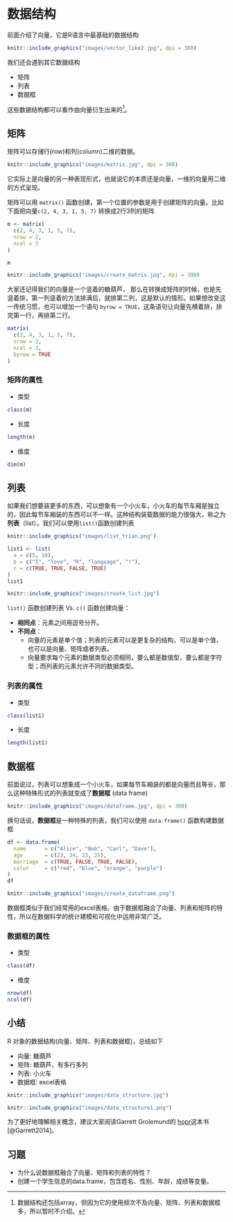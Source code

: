 # 数据结构 {#baseR-data-structure}

前面介绍了向量，它是R语言中最基础的数据结构

```r
knitr::include_graphics("images/vector_like2.jpg", dpi = 300)
```


我们还会遇到其它数据结构

- 矩阵
- 列表
- 数据框

这些数据结构都可以看作由向量衍生出来的^[数据结构还包括array，但因为它的使用频次不及向量、矩阵、列表和数据框多，所以暂时不介绍。]。



## 矩阵

矩阵可以存储行(row)和列(column)二维的数据。


```r
knitr::include_graphics("images/matrix.jpg", dpi = 300)
```

它实际上是向量的另一种表现形式，也就说它的本质还是向量，一维的向量用二维的方式呈现。


矩阵可以用 `matrix()` 函数创建，第一个位置的参数是用于创建矩阵的向量。比如下面把向量`c(2, 4, 3, 1, 5, 7)` 转换成2行3列的矩阵

```r
m <- matrix(
  c(2, 4, 3, 1, 5, 7),
  nrow = 2, 
  ncol = 3
)

m
```

```r
knitr::include_graphics("images/create_matrix.jpg", dpi = 300)
```


大家还记得我们的向量是一个竖着的糖葫芦， 那么在转换成矩阵的时候，也是先竖着排，第一列竖着的方法排满后，就排第二列，这是默认的情形。如果想改变这一传统习惯，也可以增加一个语句 `byrow = TRUE`，这条语句让向量先横着排，排完第一行，再排第二行。

```r
matrix(
  c(2, 4, 3, 1, 5, 7),
  nrow = 2, 
  ncol = 3,
  byrow = TRUE
)
```

### 矩阵的属性

- 类型

```r
class(m)
```


- 长度

```r
length(m)
```


- 维度
```r
dim(m)
```




## 列表

如果我们想要装更多的东西，可以想象有一个小火车，小火车的每节车厢是独立的，因此每节车厢装的东西可以不一样。这种结构装载数据的能力很强大，称之为**列表**（list）。我们可以使用`list()`函数创建列表


```r
knitr::include_graphics("images/list_trian.png")
```


```r
list1 <- list(
  a = c(5, 10),
  b = c("I", "love", "R", "language", "!"),
  c = c(TRUE, TRUE, FALSE, TRUE)
)
list1
```


```r
knitr::include_graphics("images/create_list.jpg")
```


::: {.rmdnote}

`list()` 函数创建列表 Vs. `c()` 函数创建向量：

- **相同点**：元素之间用逗号分开。
- **不同点**：
  - 向量的元素是单个值；列表的元素可以是更复杂的结构，可以是单个值，也可以是向量、矩阵或者列表。
  - 向量要求每个元素的数据类型必须相同，要么都是数值型，要么都是字符型；而列表的元素允许不同的数据类型。

:::





### 列表的属性

- 类型

```r
class(list1)
```


- 长度
```r
length(list1)
```



## 数据框
前面说过，列表可以想象成一个小火车，如果每节车厢装的都是向量而且等长，那么这种特殊形式的列表就变成了**数据框** (data frame)

```r
knitr::include_graphics("images/dataframe.jpg", dpi = 300)
```



换句话说，**数据框**是一种特殊的列表，我们可以使用 `data.frame()` 函数构建数据框

```r
df <- data.frame(
  name      = c("Alice", "Bob", "Carl", "Dave"),
  age       = c(23, 34, 23, 25),
  marriage  = c(TRUE, FALSE, TRUE, FALSE),
  color     = c("red", "blue", "orange", "purple")
)
df
```



```r
knitr::include_graphics("images/create_dataframe.png")
```

数据框类似于我们经常用的excel表格。由于数据框融合了向量、列表和矩阵的特性，所以在数据科学的统计建模和可视化中运用非常广泛。

### 数据框的属性

- 类型

```r
class(df) 
```


- 维度
```r
nrow(df)
ncol(df)
```


## 小结

R 对象的数据结构(向量、矩阵、列表和数据框)，总结如下

- 向量: 糖葫芦
- 矩阵: 糖葫芦，有多行多列
- 列表: 小火车
- 数据框: excel表格
<!-- - array: 土司面包一样 -->


```r
knitr::include_graphics("images/data_structure.jpg")
```



```r
knitr::include_graphics("images/data_structure1.png")
```

为了更好地理解相关概念，建议大家阅读Garrett Grolemund的
[hopr](https://rstudio-education.github.io/hopr/)这本书 [@Garrett2014]。




## 习题

- 为什么说数据框融合了向量、矩阵和列表的特性？
- 创建一个学生信息的data.frame，包含姓名、性别、年龄，成绩等变量。
